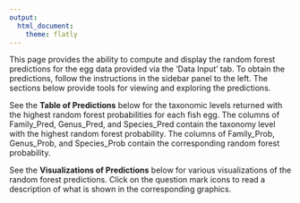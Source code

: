 ```yaml
---
output:
  html_document:
    theme: flatly
---
```


This page provides the ability to compute and display the random forest predictions for the egg data provided via the 'Data Input' tab. To obtain the predictions, follow the instructions in the sidebar panel to the left. The sections below provide tools for viewing and exploring the predictions.

See the **Table of Predictions** below for the taxonomic levels returned with the highest random forest probabilities for each fish egg. The columns of Family_Pred, Genus_Pred, and Species_Pred contain the taxonomy level with the highest random forest probability. The columns of Family_Prob, Genus_Prob, and Species_Prob contain the corresponding random forest probability. 

See the **Visualizations of Predictions** below for various visualizations of the random forest predictions. Click on the question mark icons to read a description of what is shown in the corresponding graphics.